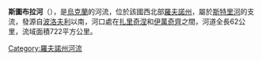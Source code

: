 '''斯圖布拉河'''（{{lang-uk|Стубла}}），是[[烏克蘭|烏克蘭]]的河流，位於該國西北部[[羅夫諾州|羅夫諾州]]，屬於[[斯特里河|斯特里河]]的支流，發源自[[波洛夫利|波洛夫利]]以南，河口處在[[扎里奇涅|扎里奇涅]]和[[伊萬奇齊_(扎里奇涅區)|伊萬奇齊]]之間，河道全長62公里，流域面積722平方公里。

{{DEFAULTSORT:Стубла}}
[[Category:羅夫諾州河流|Category:羅夫諾州河流]]


{{Ukraine-river-stub}}
